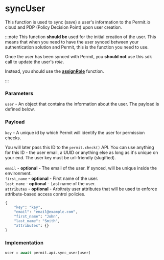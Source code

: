 # syncUser

This function is used to sync (save) a user's information to the Permit.io cloud and PDP (Policy Decision Point) upon user creation.

:::note
This function **should be** used for the initial creation of the user. This means that when you need to have the user synced between your authentication
solution and Permit, this is the function you need to use.

Once the user has been synced with Permit, you **should not** use this sdk call to update the user's _role_.

Instead, you should use the **[assignRole](/sdk/nodejs/role/assign-role)** function.

:::

### Parameters

`user` - An object that contains the information about the user. The payload is defined below.<br/>

### Payload

`key` - A unique id by which Permit will identify the user for permission checks.

You will later pass this ID to the `permit.check()` API. You can use anything for this ID - the user email, a UUID or anything else as long as it's unique on your end. The user key must be url-friendly (slugified).<br/><br/>
`email` - **optional** - The email of the user. If synced, will be unique inside the environment.<br/>
`first_name` - **optional** - First name of the user.<br/>
`last_name` - **optional** - Last name of the user.<br/>
`attributes` - **optional** - Arbitraty user attributes that will be used to enforce attribute-based access control policies.<br/>

```python
{
	"key": "key",
	"email": "email@example.com",
	"first_name": "John",
	"last_name": "Smith",
	"attributes": {}
}
```

### Implementation

```python
user = await permit.api.sync_user(user)
```
